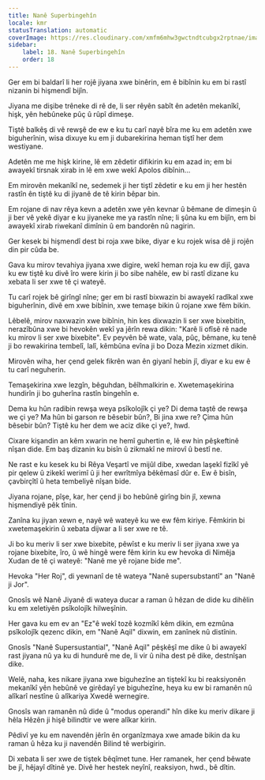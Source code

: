 ```yaml
---
title: Nanê Superbingehîn
locale: kmr
statusTranslation: automatic
coverImage: https://res.cloudinary.com/xmfm6mhw3gwctndtcubgx2rptnae/image/upload/v1740468922/small_cover_tratado_de_psicologia_revolucionaria_a4c0dca4e0.webp
sidebar:
    label: 18. Nanê Superbingehîn
    order: 18
---
```

Ger em bi baldarî li her rojê jiyana xwe binêrin, em ê bibînin ku em bi rastî nizanin bi hişmendî bijîn.

Jiyana me dişibe trêneke di rê de, li ser rêyên sabît ên adetên mekanîkî, hişk, yên hebûneke pûç û rûpî dimeşe.

Tiştê balkêş di vê rewşê de ew e ku tu carî nayê bîra me ku em adetên xwe biguherînin, wisa dixuye ku em ji dubarekirina heman tiştî her dem westiyane.

Adetên me me hişk kirine, lê em zêdetir difikirin ku em azad in; em bi awayekî tirsnak xirab in lê em xwe wekî Apolos dibînin...

Em mirovên mekanîkî ne, sedemek ji her tiştî zêdetir e ku em ji her hestên rastîn ên tiştê ku di jiyanê de tê kirin bêpar bin.

Em rojane di nav rêya kevn a adetên xwe yên kevnar û bêmane de dimeşin û ji ber vê yekê diyar e ku jiyaneke me ya rastîn nîne; li şûna ku em bijîn, em bi awayekî xirab riwekanî dimînin û em bandorên nû nagirin.

Ger kesek bi hişmendî dest bi roja xwe bike, diyar e ku rojek wisa dê ji rojên din pir cûda be.

Gava ku mirov tevahiya jiyana xwe digire, wekî heman roja ku ew dijî, gava ku ew tiştê ku divê îro were kirin ji bo sibe nahêle, ew bi rastî dizane ku xebata li ser xwe tê çi wateyê.

Tu carî rojek bê girîngî nîne; ger em bi rastî bixwazin bi awayekî radîkal xwe biguherînin, divê em xwe bibînin, xwe temaşe bikin û rojane xwe fêm bikin.

Lêbelê, mirov naxwazin xwe bibînin, hin kes dixwazin li ser xwe bixebitin, nerazîbûna xwe bi hevokên wekî ya jêrîn rewa dikin: "Karê li ofîsê rê nade ku mirov li ser xwe bixebite". Ev peyvên bê wate, vala, pûç, bêmane, ku tenê ji bo rewakirina tembelî, lalî, kêmbûna evîna ji bo Doza Mezin xizmet dikin.

Mirovên wiha, her çend gelek fikrên wan ên giyanî hebin jî, diyar e ku ew ê tu carî neguherin.

Temaşekirina xwe lezgîn, bêguhdan, bêîhmalkirin e. Xwetemaşekirina hundirîn ji bo guherîna rastîn bingehîn e.

Dema ku hûn radibin rewşa weya psîkolojîk çi ye? Di dema taştê de rewşa we çi ye? Ma hûn bi garson re bêsebir bûn?, Bi jina xwe re? Çima hûn bêsebir bûn? Tiştê ku her dem we aciz dike çi ye?, hwd.

Cixare kişandin an kêm xwarin ne hemî guhertin e, lê ew hin pêşkeftinê nîşan dide. Em baş dizanin ku bisîn û zikmakî ne mirovî û bestî ne.

Ne rast e ku kesek ku bi Rêya Veşartî ve mijûl dibe, xwedan laşekî fizîkî yê pir qelew û zikekî werimî û ji her ewrîtmîya bêkêmasî dûr e. Ew ê bisîn, çavbirçîtî û heta tembeliyê nîşan bide.

Jiyana rojane, pîşe, kar, her çend ji bo hebûnê girîng bin jî, xewna hişmendiyê pêk tînin.

Zanîna ku jiyan xewn e, nayê wê wateyê ku we ew fêm kiriye. Fêmkirin bi xwetemaşekirin û xebata dijwar a li ser xwe re tê.

Ji bo ku meriv li ser xwe bixebite, pêwîst e ku meriv li ser jiyana xwe ya rojane bixebite, îro, û wê hingê were fêm kirin ku ew hevoka di Nimêja Xudan de tê çi wateyê: "Nanê me yê rojane bide me".

Hevoka "Her Roj", di yewnanî de tê wateya "Nanê supersubstantî" an "Nanê ji Jor".

Gnosîs wê Nanê Jiyanê di wateya ducar a raman û hêzan de dide ku dihêlin ku em xeletiyên psîkolojîk hilweşînin.

Her gava ku em ev an "Ez"ê wekî tozê kozmîkî kêm dikin, em ezmûna psîkolojîk qezenc dikin, em "Nanê Aqil" dixwin, em zanînek nû distînin.

Gnosîs "Nanê Supersustantial", "Nanê Aqil" pêşkêşî me dike û bi awayekî rast jiyana nû ya ku di hundurê me de, li vir û niha dest pê dike, destnîşan dike.

Welê, naha, kes nikare jiyana xwe biguhezîne an tiştekî ku bi reaksiyonên mekanîkî yên hebûnê ve girêdayî ye biguhezîne, heya ku ew bi ramanên nû alîkarî nestîne û alîkariya Xwedê wernegire.

Gnosîs wan ramanên nû dide û "modus operandi" hîn dike ku meriv dikare ji hêla Hêzên ji hişê bilindtir ve were alîkar kirin.

Pêdivî ye ku em navendên jêrîn ên organîzmaya xwe amade bikin da ku raman û hêza ku ji navendên Bilind tê werbigirin.

Di xebata li ser xwe de tiştek bêqîmet tune. Her ramanek, her çend bêwate be jî, hêjayî dîtinê ye. Divê her hestek neyînî, reaksiyon, hwd., bê dîtin.

